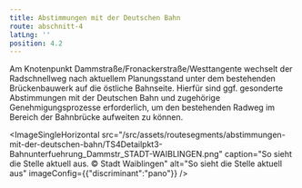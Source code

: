 ```yaml
---
title: Abstimmungen mit der Deutschen Bahn
route: abschnitt-4
latLng: ''
position: 4.2
---
```

Am Knotenpunkt Dammstraße/Fronackerstraße/Westtangente wechselt der Radschnellweg nach aktuellem Planungsstand unter dem bestehenden Brückenbauwerk auf die östliche Bahnseite. Hierfür sind ggf. gesonderte Abstimmungen mit der Deutschen Bahn und zugehörige Genehmigungsprozesse erforderlich, um den bestehenden Radweg im Bereich der Bahnbrücke aufweiten zu können.

<ImageSingleHorizontal src="/src/assets/routesegments/abstimmungen-mit-der-deutschen-bahn/TS4Detailpkt3-Bahnunterfuehrung_Dammstr_STADT-WAIBLINGEN.png" caption="So sieht die Stelle aktuell aus. © Stadt Waiblingen" alt="So sieht die Stelle aktuell aus" imageConfig={{"discriminant":"pano"}} />
